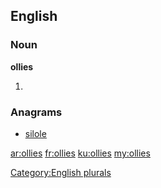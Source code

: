 ==English==

===Noun===
'''ollies'''

# {{plural of|[[ollie]]}}

===Anagrams===
* [[silole#English|silole]]

[[Category:English plurals]]

[[ar:ollies]]
[[fr:ollies]]
[[ku:ollies]]
[[my:ollies]]